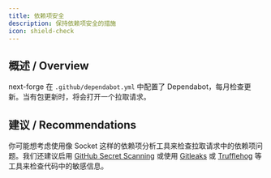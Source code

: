 ```yaml
---
title: 依赖项安全
description: 保持依赖项安全的措施
icon: shield-check
---
```


## 概述 / Overview

next-forge 在 `.github/dependabot.yml` 中配置了 Dependabot，每月检查更新。当有包更新时，将会打开一个拉取请求。

## 建议 / Recommendations

你可能想考虑使用像 Socket 这样的依赖项分析工具来检查拉取请求中的依赖项问题。我们还建议启用 [GitHub Secret Scanning](https://docs.github.com/en/code-security/secret-scanning/introduction/about-secret-scanning) 或使用 [Gitleaks](https://github.com/gitleaks/gitleaks) 或 [Trufflehog](https://github.com/trufflesecurity/trufflehog) 等工具来检查代码中的敏感信息。
